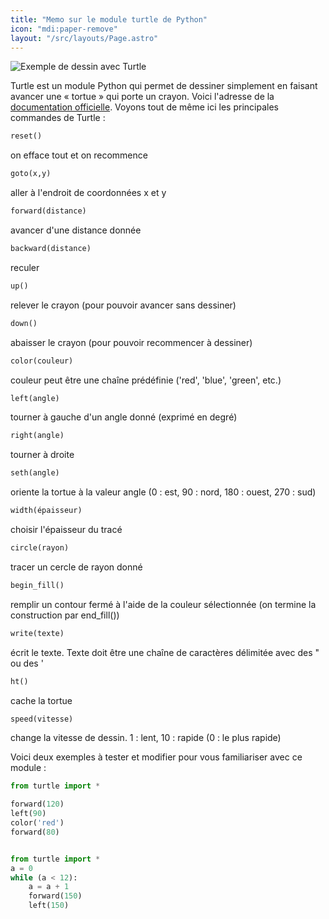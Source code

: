 ```yaml
---
title: "Memo sur le module turtle de Python"
icon: "mdi:paper-remove"
layout: "/src/layouts/Page.astro"
---
```


![Exemple de dessin avec Turtle](img/logo.png)

Turtle est un module Python qui permet de dessiner simplement en faisant
avancer une « tortue » qui porte un crayon. Voici l'adresse de la
[documentation officielle](https://docs.python.org/3.3/library/turtle.html).
Voyons tout de même ici les principales commandes de Turtle :

```py
reset()
```

on efface tout et on recommence

```py
goto(x,y)
```

aller à l'endroit de coordonnées x et y

```py
forward(distance)
```

avancer d'une distance donnée

```py
backward(distance)
```

reculer

```py
up()
```

relever le crayon (pour pouvoir avancer sans dessiner)

```py
down()
```

abaisser le crayon (pour pouvoir recommencer à dessiner)

```py
color(couleur)
```

couleur peut être une chaîne prédéfinie ('red', 'blue', 'green', etc.)

```py
left(angle)
```

tourner à gauche d'un angle donné (exprimé en degré)

```py
right(angle)
```

tourner à droite

```py
seth(angle)
```

oriente la tortue à la valeur angle (0 : est, 90 : nord, 180 : ouest, 270 : sud)

```py
width(épaisseur)
```

choisir l'épaisseur du tracé

```py
circle(rayon)
```

tracer un cercle de rayon donné

```py
begin_fill()
```

remplir un contour fermé à l'aide de la couleur sélectionnée (on termine la construction par end_fill())

```py
write(texte)
```

écrit le texte. Texte doit être une chaîne de caractères délimitée avec des " ou des '

```py
ht()
```

cache la tortue

```py
speed(vitesse)
```

change la vitesse de dessin. 1 : lent, 10 : rapide (0 : le plus rapide)
  

Voici deux exemples à tester et modifier pour vous familiariser avec ce module
:


```py
from turtle import *

forward(120)
left(90)
color('red')
forward(80)


from turtle import *
a = 0
while (a < 12):
    a = a + 1
    forward(150)
    left(150)
```

